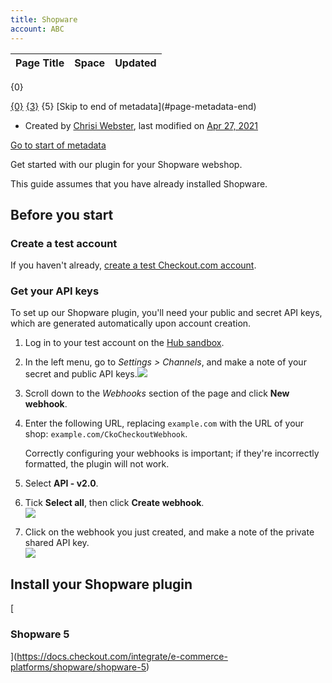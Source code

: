 ```yaml
---
title: Shopware
account: ABC
---
```


<table class="aui"> <thead> <tr class="header"> <th class="search-result-title">Page Title</th> <th class="search-result-space">Space</th> <th class="search-result-date">Updated</th> </tr> </thead> </table> <p class="search-result-count">{0}</p> <tr class="search-result"> <td class="search-result-title"><a href="{1}" class="content-type-{2}"><span>{0}</span></a></td> <td class="search-result-space"><a class="space" href="/display/{4}/" title="{3}">{3}</a></td> <td class="search-result-date"><span class="date" title="{6}">{5}</span></td> </tr> [Skip to end of metadata](#page-metadata-end)

*   Created by [Chrisi Webster](    /display/~chrisiwebster
    ), last modified on [Apr 27, 2021](/pages/diffpagesbyversion.action?pageId=23003631&selectedPageVersions=9&selectedPageVersions=10 "Show changes")

[Go to start of metadata](#page-metadata-start)

Get started with our plugin for your Shopware webshop.

This guide assumes that you have already installed Shopware.

Before you start
----------------

### Create a test account

If you haven't already, [create a test Checkout.com account](https://www.checkout.com/get-test-account).

### Get your API keys 

To set up our Shopware plugin, you'll need your public and secret API keys, which are generated automatically upon account creation.

1.  Log in to your test account on the [Hub sandbox](https://sandbox.checkout.com/).
2.  In the left menu, go to _Settings > Channels_, and make a note of your secret and public API keys.![](/download/attachments/23003631/channel_settings.png?version=1&modificationDate=1618242727818&api=v2)
3.  Scroll down to the _Webhooks_ section of the page and click **New webhook**.
4.  Enter the following URL, replacing `example.com` with the URL of your shop: `example.com/CkoCheckoutWebhook`.
    
    Correctly configuring your webhooks is important; if they're incorrectly formatted, the plugin will not work.
    
5.  Select **API - v2.0**.
6.  Tick **Select all**, then click **Create webhook**.  
    ![](/download/attachments/23003631/Screenshot%202021-04-27%20at%2016.24.29.png?version=1&modificationDate=1619537147043&api=v2)
7.  Click on the webhook you just created, and make a note of the private shared API key.  
    ![](/download/attachments/23003631/Screenshot%202021-04-27%20at%2016.25.14.png?version=1&modificationDate=1619537164126&api=v2)

Install your Shopware plugin
----------------------------

[

### Shopware 5



](https://docs.checkout.com/integrate/e-commerce-platforms/shopware/shopware-5)
